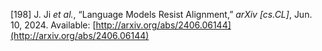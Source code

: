 \[198\]	J. Ji *et al.*, “Language Models Resist Alignment,” *arXiv \[cs.CL\]*, Jun. 10, 2024\. Available: [http://arxiv.org/abs/2406.06144](http://arxiv.org/abs/2406.06144)
